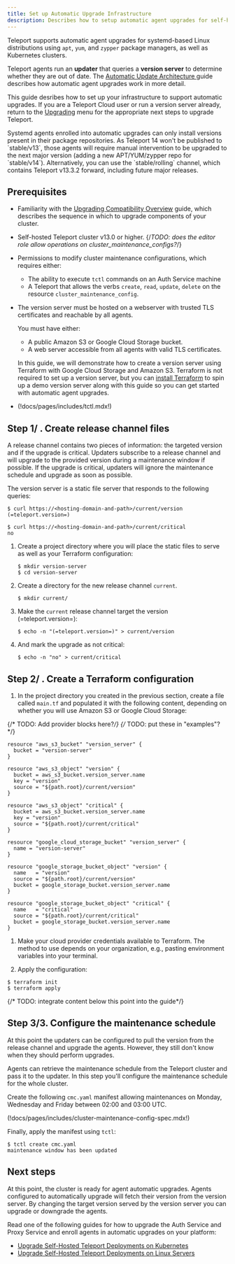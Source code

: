 ```yaml
---
title: Set up Automatic Upgrade Infrastructure
description: Describes how to setup automatic agent upgrades for self-hosted Teleport deployments.
---
```


Teleport supports automatic agent upgrades for systemd-based Linux distributions
using `apt`, `yum`, and `zypper` package managers, as well as Kubernetes
clusters. 

Teleport agents run an **updater** that queries a **version server** to
determine whether they are out of date. The [Automatic Update Architecture
](../../architecture/agent-update-management.mdx) guide describes how automatic
agent upgrades work in more detail.

This guide desribes how to set up your infrastructure to support automatic
upgrades. If you are a Teleport Cloud user or run a version server already,
return to the [Upgrading](../upgrading.mdx) menu for the appropriate next steps
to upgrade Teleport.

<Admonition type="warning">
Systemd agents enrolled into automatic upgrades can only install versions
present in their package repositories. As Teleport 14 won't be published to
`stable/v13`, those agents will require manual intervention to be upgraded to
the next major version (adding a new APT/YUM/zypper repo for `stable/v14`).
Alternatively, you can use the `stable/rolling` channel, which contains
Teleport v13.3.2 forward, including future major releases.

</Admonition>

## Prerequisites

- Familiarity with the [Upgrading Compatibility Overview](./overview.mdx) guide,
  which describes the sequence in which to upgrade components of your cluster.
- Self-hosted Teleport cluster v13.0 or higher.
{/*TODO: does the editor role allow operations on
cluster_maintenance_configs?*/}
- Permissions to modify cluster maintenance configurations, which requires
  either:
  - The ability to execute `tctl` commands on an Auth Service machine 
  - A Teleport that allows the  verbs `create`, `read`, `update`, `delete` on
    the resource `cluster_maintenance_config`.
- The version server must be hosted on a webserver with trusted TLS certificates
  and reachable by all agents. 

  You must have either:
    - A public Amazon S3 or Google Cloud Storage bucket.
    - A web server accessible from all agents with valid TLS certificates.

  In this guide, we will demonstrate how to create a version server using
  Terraform with Google Cloud Storage and Amazon S3. Terraform is not required
  to set up a version server, but you can [install
  Terraform](https://developer.hashicorp.com/terraform/downloads) to spin up a
  demo version server along with this guide so you can get started with
  automatic agent upgrades.
- (!docs/pages/includes/tctl.mdx!)

## Step 1/ . Create release channel files

A release channel contains two pieces of information: the targeted version and
if the upgrade is critical. Updaters subscribe to a release channel and will
upgrade to the provided version during a maintenance window if possible. If the
upgrade is critical, updaters will ignore the maintenance schedule and upgrade as
soon as possible.

The version server is a static file server that responds to the following queries:

```code
$ curl https://<hosting-domain-and-path>/current/version
(=teleport.version=)

$ curl https://<hosting-domain-and-path>/current/critical
no
```

1. Create a project directory where you will place the static files to serve as
   well as your Terraform configuration:

   ```code
   $ mkdir version-server
   $ cd version-server
   ```

1. Create a directory for the new release channel `current`.

   ```code
   $ mkdir current/
   ```

1. Make the `current` release channel target the version (=teleport.version=):

   ```code
   $ echo -n "(=teleport.version=)" > current/version
   ```

1. And mark the upgrade as not critical:

   ```code
   $ echo -n "no" > current/critical
   ```

## Step 2/ . Create a Terraform configuration

1. In the project directory you created in the previous section, create a file
   called `main.tf` and populated it with the following content, depending on
   whether you will use Amazon S3 or Google Cloud Storage:

{/* TODO: Add provider blocks here?*/}
{/* TODO: put these in "examples"?*/}
   <Tabs>
   <TabItem label="Amazon S3">
   
   ```hcl
   resource "aws_s3_bucket" "version_server" {
     bucket = "version-server"
   }
   
   resource "aws_s3_object" "version" {
     bucket = aws_s3_bucket.version_server.name
     key = "version"
     source = "${path.root}/current/version"
   }
   
   resource "aws_s3_object" "critical" {
     bucket = aws_s3_bucket.version_server.name
     key = "version"
     source = "${path.root}/current/critical"
   }
   ```
   </TabItem>
   <TabItem label="Google Cloud Storage">
   
   ```hcl
   resource "google_cloud_storage_bucket" "version_server" {
     name = "version-server"
   }
   
   resource "google_storage_bucket_object" "version" {
     name   = "version"
     source = "${path.root}/current/version"
     bucket = google_storage_bucket.version_server.name
   }
   
   resource "google_storage_bucket_object" "critical" {
     name   = "critical"
     source = "${path.root}/current/critical"
     bucket = google_storage_bucket.version_server.name
   }
   ```
   </TabItem>
   </Tabs>

1. Make your cloud provider credentials available to Terraform. The method to
   use depends on your organization, e.g., pasting environment variables into
   your terminal.

1. Apply the configuration:

  ```code
  $ terraform init
  $ terraform apply
  ```

{/* TODO: integrate content below this point into the guide*/}

## Step 3/3. Configure the maintenance schedule

At this point the updaters can be configured to pull the version from the
release channel and upgrade the agents. However, they still don't know when
they should perform upgrades.

Agents can retrieve the maintenance schedule from the Teleport cluster and pass
it to the updater. In this step you'll configure the maintenance schedule for
the whole cluster.

Create the following `cmc.yaml` manifest allowing maintenances on Monday,
Wednesday and Friday between 02:00 and 03:00 UTC.

(!docs/pages/includes/cluster-maintenance-config-spec.mdx!)

Finally, apply the manifest using `tctl`:

```code
$ tctl create cmc.yaml
maintenance window has been updated
```

## Next steps

At this point, the cluster is ready for agent automatic upgrades. Agents
configured to automatically upgrade will fetch their version from the version
server. By changing the target version served by the version server you can
upgrade or downgrade the agents.

Read one of the following guides for how to upgrade the Auth Service and Proxy
Service and enroll agents in automatic upgrades on your platform:

- [Upgrade Self-Hosted Teleport Deployments on
  Kubernetes](docs/pages/upgrading/self-hosted-kubernetes.mdx)
- [Upgrade Self-Hosted Teleport Deployments on Linux
  Servers](docs/pages/upgrading/self-hosted-linux.mdx)
